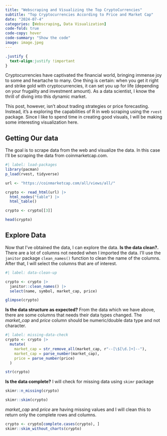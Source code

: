 ```yaml
---
title: "Webscraping and Visualizing the Top CryptoCurrencies"
subtitle: "Top Cryptocurrencies According to Price and Market Cap"
date: "2024-07-4"
categories: [Webscraping, Data Visualization]
code-fold: true
code-copy: hover
code-summary: "Show the code"
image: image.jpeg
---
```


```css
.justify {
  text-align:justify !important
}
```

Cryptocurrencies have captivated the financial world, bringing immense joy to some and heartache to many. One thing is certain: when you get it right and strike gold with cryptocurrencies, it can set you up for life (depending on your frugality and investment amount). As a data scientist, I know the thrill of diving into this dynamic market.

This post, however, isn’t about trading strategies or price forecasting. Instead, it's a exploring the capabilities of R in web scraping using the `rvest` package. Since I like to spend time in creating good visuals, I will be making some interesting visualization here.

## Getting Our data
The goal is to scrape data from the web and visualize the data. In this case I'll be scraping the data from coinmarketcap.com.
```r
#| label: load-packages
library(pacman)
p_load(rvest, tidyverse)

url <- "https://coinmarketcap.com/all/views/all/"

crypto <- read_html(url) |> 
  html_nodes("table") |> 
  html_table()

crypto <- crypto[[3]]

head(crypto)
```

## Explore Data
Now that I've obtained the data, I can explore the data.
**Is the data clean?.** 
There are a lot of columns not needed when I imported the data. I'll use the `janitor` package `clean_names()` function to clean the name of the columns. After that, I will select the columns that are of interest.

```r
#| label: data-clean-up

crypto <- crypto |> 
  janitor::clean_names() |> 
  select(name, symbol, market_cap, price)

glimpse(crypto)
```

**Is the data structure as expected?**
From the data which we have above, there are some columns that needs their data types changed. The *market_cap* and *price* column should be numeric/double data type and not character.
```r
#| label: missing-data-check
crypto <- crypto |> 
  mutate(
    market_cap = str_remove_all(market_cap, r"--[\$[\d.]+]--"),
    market_cap = parse_number(market_cap),
    price = parse_number(price)
  )

str(crypto)
```
**Is the data complete?**
I will check for missing data using `skimr` package
```r
skimr::n_missing(crypto)
```

```r
skimr::skim(crypto)
```
*market_cap* and *price* are having missing values and I will clean this to return only the complete rows and columns.

```r
crypto <- crypto[complete.cases(crypto), ]
skimr::skim_without_charts(crypto)
```

